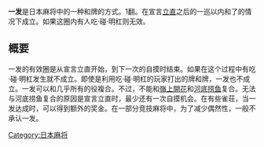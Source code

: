 {{noteTA
|G1=MA}}
'''一发'''是日本麻将中的一种和牌的方式。1翻。在宣言[[立直|立直]]之后的一巡以内和了的情况下成立。如果这圈内有人吃·碰·明杠则无效。

== 概要 ==
一发的有效圈是从宣言立直开始，到下一次的自摸时结束。如果在这个过程中有吃·碰·明杠发生就不成立。即使是利用吃·碰·明杠的玩家打出的牌和牌，一发也不成立。一发可以和几乎所有的役複合。不过，不能和[[嶺上開花|嶺上開花]]和[[海底_(麻将)#河底捞鱼|河底捞鱼]]复合。无法与河底捞鱼复合的原因是宣言立直时，最少还有一次自摸机会。在有些雀荘，当一发达成时，可以得到额外的奖金。在一部分竞技麻将中，为了减少偶然性，一般不承认一发。

{{日本麻将}}

[[Category:日本麻将|Category:日本麻将]]